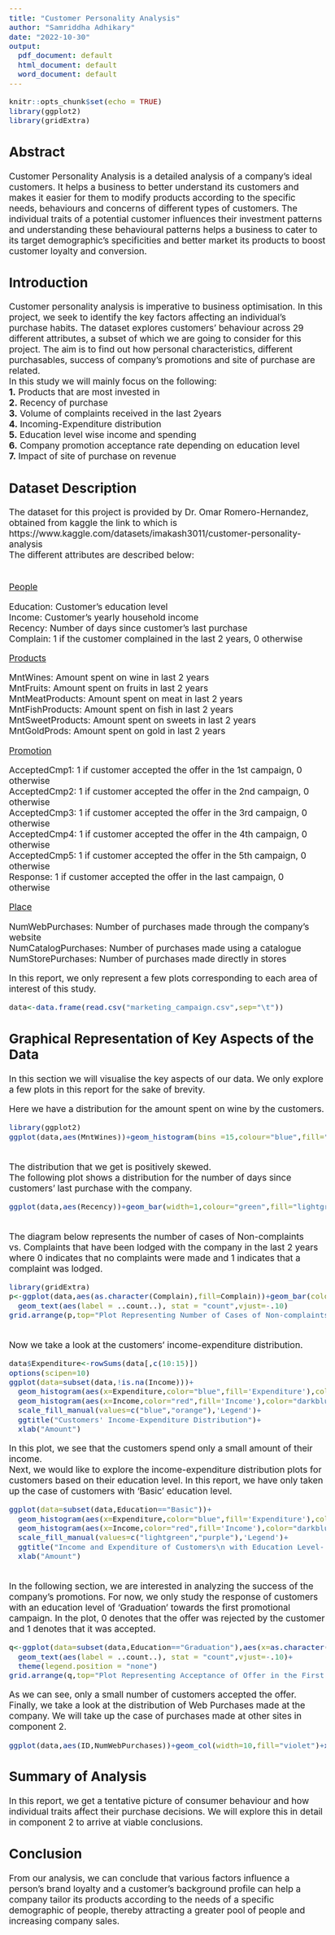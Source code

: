 ---
title: "Customer Personality Analysis"
author: "Samriddha Adhikary"
date: "2022-10-30"
output:
  pdf_document: default
  html_document: default
  word_document: default
---
<style type="text/css">
  body{
  font-size: 13pt;
}
</style>

```{r setup, include=FALSE}
knitr::opts_chunk$set(echo = TRUE)
library(ggplot2)
library(gridExtra)
```

## Abstract

Customer Personality Analysis is a detailed analysis of a company’s ideal customers. It helps a business to better understand its customers and makes it easier for them to modify products according to the specific needs, behaviours and concerns of different types of customers. The individual traits of a potential customer influences their investment patterns and understanding these behavioural patterns helps a business to cater to its target demographic's specificities and better market its products to boost customer loyalty and conversion.  

## Introduction

Customer personality analysis is imperative to business optimisation. In this project, we seek to identify the key factors affecting an individual's purchase habits. The dataset explores customers' behaviour across 29 different attributes, a subset of which we are going to consider for this project. The aim is to find out how personal characteristics, different purchasables, success of company's promotions and site of purchase are related.<br>
In this study we will mainly focus on the following:<br>
<b>1.</b> Products that are most invested in<br>
<b>2.</b> Recency of purchase<br>
<b>3.</b> Volume of complaints received in the last 2years<br>
<b>4.</b> Incoming-Expenditure distribution<br>
<b>5.</b> Education level wise income and spending<br>
<b>6.</b> Company promotion acceptance rate depending on education level<br>
<b>7.</b> Impact of site of purchase on revenue

## Dataset Description

The dataset for this project is provided by Dr. Omar Romero-Hernandez, obtained from kaggle the link to which is https://www.kaggle.com/datasets/imakash3011/customer-personality-analysis
<br> The different attributes are described below:<br>
<br>
<br>
<u>People</u><br>

Education: Customer's education level<br>
Income: Customer's yearly household income<br>
Recency: Number of days since customer's last purchase<br>
Complain: 1 if the customer complained in the last 2 years, 0 otherwise<br>

<u>Products</u><br>

MntWines: Amount spent on wine in last 2 years<br>
MntFruits: Amount spent on fruits in last 2 years<br>
MntMeatProducts: Amount spent on meat in last 2 years<br>
MntFishProducts: Amount spent on fish in last 2 years<br>
MntSweetProducts: Amount spent on sweets in last 2 years<br>
MntGoldProds: Amount spent on gold in last 2 years<br>

<u>Promotion</u><br>

AcceptedCmp1: 1 if customer accepted the offer in the 1st campaign, 0 otherwise<br>
AcceptedCmp2: 1 if customer accepted the offer in the 2nd campaign, 0 otherwise<br>
AcceptedCmp3: 1 if customer accepted the offer in the 3rd campaign, 0 otherwise<br>
AcceptedCmp4: 1 if customer accepted the offer in the 4th campaign, 0 otherwise<br>
AcceptedCmp5: 1 if customer accepted the offer in the 5th campaign, 0 otherwise<br>
Response: 1 if customer accepted the offer in the last campaign, 0 otherwise<br>

<u>Place</u><br>

NumWebPurchases: Number of purchases made through the company’s website<br>
NumCatalogPurchases: Number of purchases made using a catalogue<br>
NumStorePurchases: Number of purchases made directly in stores<br>

In this report, we only represent a few plots corresponding to each area of interest of this study.
```{r,echo=FALSE}
data<-data.frame(read.csv("marketing_campaign.csv",sep="\t"))
```

## Graphical Representation of Key Aspects of the Data
In this section we will visualise the key aspects of our data. We only explore a few plots in this report for the sake of brevity.<br>

Here we have a distribution for the amount spent on wine by the customers.<br>


```{r , echo=FALSE, fig.height=3, fig.width=7}
library(ggplot2)
ggplot(data,aes(MntWines))+geom_histogram(bins =15,colour="blue",fill="steelblue")+geom_freqpoly(bins=15,color="red",lwd=1)+xlab("Amount Spent")+ggtitle("Plot Representing Amount Spent on Wine")

```

<br> The distribution that we get is positively skewed.<br>
The following plot shows a distribution for the number of days since customers’ last purchase with the company.<br>


```{r,echo=FALSE, fig.height=3, fig.width=7}
ggplot(data,aes(Recency))+geom_bar(width=1,colour="green",fill="lightgreen")+xlab("Recency of purchase")+ggtitle(" Distribution of Recency of Customers' Purchase")
```
<br> The diagram below represents the number of cases of Non-complaints vs. Complaints that have been lodged with the company in the last 2 years where 0 indicates that no complaints were made and 1 indicates that a complaint was lodged.<br>


```{r,echo=FALSE, warning=FALSE, fig.height=4, fig.width=7}
library(gridExtra)
p<-ggplot(data,aes(as.character(Complain),fill=Complain))+geom_bar(colour="red",fill=c("pink","purple"),width=.8)+xlab("Response variable")+
  geom_text(aes(label = ..count..), stat = "count",vjust=-.10)
grid.arrange(p,top="Plot Representing Number of Cases of Non-complaints vs. Complaints \n in the Last 2 years")

```
<br> Now we take a look at the customers’ income-expenditure distribution.<br>


```{r, echo=FALSE, fig.height=3, fig.width=8}
data$Expenditure<-rowSums(data[,c(10:15)])
options(scipen=10)
ggplot(data=subset(data,!is.na(Income)))+
  geom_histogram(aes(x=Expenditure,color="blue",fill='Expenditure'),color="darkblue",bins=20, alpha=I(0.75))+
  geom_histogram(aes(x=Income,color="red",fill='Income'),color="darkblue",bins=40,alpha=I(0.5))+ geom_freqpoly(aes(Income),bins=30,color="black")+
  scale_fill_manual(values=c("blue","orange"),'Legend')+
  ggtitle("Customers' Income-Expenditure Distribution")+
  xlab("Amount")
```

In this plot, we see that the customers spend only a small amount of their income.<br>
Next, we would like to explore the income-expenditure distribution plots for customers based on their education level. In this report, we have only taken up the case of customers with ‘Basic’ education level.<br>


```{r,echo=FALSE, fig.height=3, fig.width=8}
ggplot(data=subset(data,Education=="Basic"))+
  geom_histogram(aes(x=Expenditure,color="blue",fill='Expenditure'),color="darkblue",bins=20, alpha=I(0.75))+
  geom_histogram(aes(x=Income,color="red",fill='Income'),color="darkblue",bins=20,alpha=I(0.5))+
  scale_fill_manual(values=c("lightgreen","purple"),'Legend')+
  ggtitle("Income and Expenditure of Customers\n with Education Level- 'Basic' ")+
  xlab("Amount")
```

<br> In the following section, we are interested in analyzing the success of the company’s promotions. For now, we only study the response of customers with an education level of ‘Graduation’ towards the first promotional campaign. In the plot, 0 denotes that the offer was rejected by the customer and 1 denotes that it was accepted.<br>


```{r,echo=FALSE, fig.height=4, fig.width=7}
q<-ggplot(data=subset(data,Education=="Graduation"),aes(x=as.character(AcceptedCmp1),y=..count..,fill=AcceptedCmp1))+geom_bar(width=0.8)+xlab("Response variable")+
  geom_text(aes(label = ..count..), stat = "count",vjust=-.10)+
  theme(legend.position = "none")
grid.arrange(q,top="Plot Representing Acceptance of Offer in the First Campaign,\n Customer Education Level being 'Graduation'")
```

As we can see, only a small number of customers accepted the offer.<br>
Finally, we take a look at the distribution of Web Purchases made at the company. We will take up the case of purchases made at other sites in component 2.<br>


```{r,echo=FALSE,warning=FALSE, fig.height=3, fig.width=7}
ggplot(data,aes(ID,NumWebPurchases))+geom_col(width=10,fill="violet")+xlab("Customers")+ylab("Number of Web Purchases")+ggtitle("Plot representing number of web purchases \n done by customers")

```

## Summary of Analysis

In this report, we get a tentative picture of consumer behaviour and how individual traits affect their purchase decisions. We will explore this in detail in component 2 to arrive at viable conclusions.

## Conclusion

From our analysis, we can conclude that various factors influence a person's brand loyalty and a customer's background profile can help a company tailor its products according to the needs of a specific demographic of people, thereby attracting a greater pool of people and increasing company sales.

